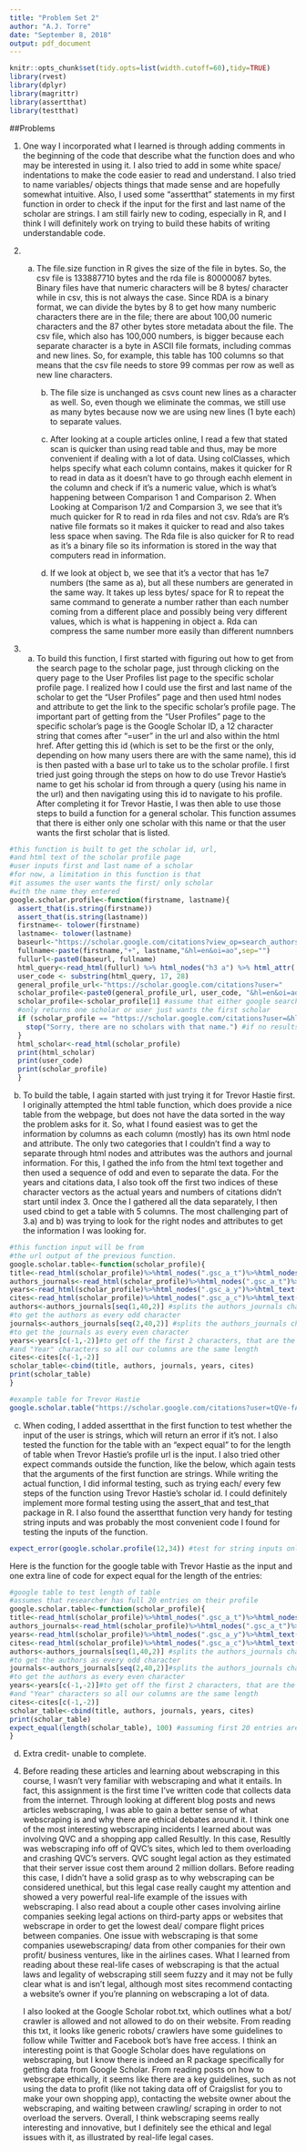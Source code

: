 ---
title: "Problem Set 2"
author: "A.J. Torre"
date: "September 8, 2018"
output: pdf_document
---
```{r setup, include=FALSE}
knitr::opts_chunk$set(tidy.opts=list(width.cutoff=60),tidy=TRUE)
library(rvest)
library(dplyr)
library(magrittr)
library(assertthat)
library(testthat)
```
##Problems

  1. One way I incorporated what I learned is through adding comments in the beginning of the code that describe what the function does and who may be interested in using it. I also tried to add in some white space/ indentations to make the code easier to read and understand. I also tried to name variables/ objects things that made sense and are hopefully somewhat intuitive. Also, I used some "assertthat" statements in my first function in order to check if the input for the first and last name of the scholar are strings. I am still fairly new to coding, especially in R, and I think I will definitely work on trying to build these habits of writing understandable code. 

2. a) The file.size function in R gives the size of the file in bytes. So, the csv file is 133887710 bytes and the rda file is 80000087 bytes. Binary files have that numeric characters will be 8 bytes/ character while in csv, this is not always the case. Since RDA is a binary format, we can divide the bytes by 8 to get how many numberic characters there are in the file; there are about 100,00 numeric characters and the 87 other bytes store metadata about the file. The csv file, which also has 100,000 numbers, is bigger because each separate character is a byte in ASCII file formats, including commas and new lines. So, for example, this table has 100 columns so that means that the csv file needs to store 99 commas per row as well as new line characters. 

      b) The file size is unchanged as csvs count new lines as a character as well. So, even though we eliminate the commas, we still use as many bytes because now we are using new lines (1 byte each) to separate values. 

      c) After looking at a couple articles online, I read a few that stated scan is quicker than using read table and thus, may be more convenient if dealing with a lot of data. Using colClasses, which helps specify what each column contains, makes it quicker for R to read in data as it doesn't have to go through eachh element in the column and check if it's a numeric value, which is what's happening between Comparison 1 and Comparison 2. When  Looking at Comparison 1/2 and Comparsion 3, we see that it's much quicker for R to read in rda files and not csv. Rda's are R's native file formats so it makes it quicker to read and also takes less space when saving. The Rda file is also quicker for R to read as it's a binary file so its information is stored in the way that computers read in information. 

      d) If we look at object b, we see that it's a vector that has 1e7 numbers (the same as a), but all these numbers are generated in the same way. It takes up less bytes/ space for R to repeat the same command to generate a number rather than each number coming from a different place and possibly being very different values, which is what is happening in object a. Rda can compress the same number more easily than different numnbers

3. a) To build this function, I first started with figuring out how to get from the search page to the scholar page, just through clicking on the query page to the User Profiles list page to the specific scholar profile page. I realized how I could use the first and last name of the scholar to get the "User Profiles" page and then used html nodes and attribute to get the link to the specific scholar's profile page. The important part of getting from the "User Profiles" page to the specific scholar's page is the Google Scholar ID, a 12 character string that comes after "=user" in the url and also within the html href. After getting this id (which is set to be the first or the only, depending on how many users there are with the same name), this id is then pasted with a base url to take us to the scholar profile. I first tried just going through the steps on how to do use Trevor Hastie's name to get his scholar id from through a query (using his name in the url) and then navigating using this id to navigate to his profile. After completing it for Trevor Hastie, I was then able to use those steps to build a function for a general scholar. This function assumes that there is either only one scholar with this name or that the user wants the first scholar that is listed. 
```{r} 
#this function is built to get the scholar id, url,
#and html text of the scholar profile page 
#user inputs first and last name of a scholar
#for now, a limitation in this function is that
#it assumes the user wants the first/ only scholar
#with the name they entered
google.scholar.profile<-function(firstname, lastname){
  assert_that(is.string(firstname))
  assert_that(is.string(lastname))
  firstname<- tolower(firstname)
  lastname<- tolower(lastname)
  baseurl<-"https://scholar.google.com/citations?view_op=search_authors&mauthors="
  fullname<-paste(firstname,"+", lastname,"&hl=en&oi=ao",sep="")
  fullurl<-paste0(baseurl, fullname)
  html_query<-read_html(fullurl) %>% html_nodes("h3 a") %>% html_attr('href')
  user_code <- substring(html_query, 17, 28)
  general_profile_url<-"https://scholar.google.com/citations?user="
  scholar_profile<-paste0(general_profile_url, user_code, "&hl=en&oi=ao")
  scholar_profile<-scholar_profile[1] #assume that either google search 
  #only returns one scholar or user just wants the first scholar
  if (scholar_profile == "https://scholar.google.com/citations?user=&hl=en&oi=ao"){
    stop("Sorry, there are no scholars with that name.") #if no results come up
  }
  html_scholar<-read_html(scholar_profile)
  print(html_scholar)
  print(user_code)
  print(scholar_profile)
  }
```

  b) To build the table, I again started with just trying it for Trevor Hastie first. I originally attempted the html table function, which does provide a nice table from the webpage, but does not have the data sorted in the way the problem asks for it. So, what I found easiest was to get the information by columns as each column (mostly) has its own html node and attribute. The only two categories that I couldn't find a way to separate through html nodes and attributes was the authors and journal information. For this, I gathed the info from the html text together and then used a sequence of odd and even to separate the data. For the years and citations data, I also took off the first two indices of these character vectors as the actual years and numbers of citations didn't start until index 3. Once the I gathered all the data separately, I then used cbind to get a table with 5 columns. The most challenging part of 3.a) and b) was trying to look for the right nodes and attributes to get the information I was looking for. 
```{r}
#this function input will be from 
#the url output of the previous function. 
google.scholar.table<-function(scholar_profile){
title<-read_html(scholar_profile)%>%html_nodes(".gsc_a_t")%>%html_nodes(".gsc_a_at")%>%html_text()
authors_journals<-read_html(scholar_profile)%>%html_nodes(".gsc_a_t")%>%html_nodes(".gs_gray")%>%html_text()
years<-read_html(scholar_profile)%>%html_nodes(".gsc_a_y")%>%html_text()
cites<-read_html(scholar_profile)%>%html_nodes(".gsc_a_c")%>%html_text() 
authors<-authors_journals[seq(1,40,2)] #splits the authors_journals character vector
#to get the authors as every odd character
journals<-authors_journals[seq(2,40,2)] #splits the authors_journals character vector 
#to get the journals as every even character
years<-years[c(-1,-2)]#to get off the first 2 characters, that are the blank " " 
#and "Year" characters so all our columns are the same length
cites<-cites[c(-1,-2)] 
scholar_table<-cbind(title, authors, journals, years, cites)
print(scholar_table)
}

#example table for Trevor Hastie
google.scholar.table("https://scholar.google.com/citations?user=tQVe-fAAAAAJ&hl=en&oi=ao")
```

  c) When coding, I added assertthat in the first function to test whether the input of the user is strings, which will return an error if it's not. I also tested the function for the table with an "expect equal" to for the length of table when Trevor Hastie's profile url is the input. I also tried other expect commands outside the function, like the below, which again tests that the arguments of the first function are strings. While writing the actual function, I did informal testing, such as trying each/ every few steps of the function using Trevor Hastie's scholar id. I could definitely implement more formal testing using the assert_that and test_that package in R. I also found the assertthat function very handy for testing string inputs and was probably the most convenient code I found for testing the inputs of the function. 

```{r}
expect_error(google.scholar.profile(12,34)) #test for string inputs only
```
Here is the function for the google table with Trevor Hastie as the input and one extra line of code for expect equal for the length of the entries:

```{r}
#google table to test length of table
#assumes that researcher has full 20 entries on their profile
google.scholar.table<-function(scholar_profile){
title<-read_html(scholar_profile)%>%html_nodes(".gsc_a_t")%>%html_nodes(".gsc_a_at")%>%html_text()
authors_journals<-read_html(scholar_profile)%>%html_nodes(".gsc_a_t")%>%html_nodes(".gs_gray")%>%html_text()
years<-read_html(scholar_profile)%>%html_nodes(".gsc_a_y")%>%html_text()
cites<-read_html(scholar_profile)%>%html_nodes(".gsc_a_c")%>%html_text()
authors<-authors_journals[seq(1,40,2)] #splits the authors_journals character vector
#to get the authors as every odd character
journals<-authors_journals[seq(2,40,2)]#splits the authors_journals character vector 
#to get the authors as every even character 
years<-years[c(-1,-2)]#to get off the first 2 characters, that are the blank " " 
#and "Year" characters so all our columns are the same length
cites<-cites[c(-1,-2)] 
scholar_table<-cbind(title, authors, journals, years, cites)
print(scholar_table)
expect_equal(length(scholar_table), 100) #assuming first 20 entries are full for researcher
}
```
  d) Extra credit- unable to complete. 

4. Before reading these articles and learning about webscraping in this course, I wasn't very familiar with webscraping and what it entails. In fact, this assignment is the first time I've written code that collects data from the internet. Through looking at different blog posts and news articles webscraping, I was able to gain a better sense of what webscraping is and why there are ethical debates around it. I think one of the most interesting webscraping incidents I learned about was involving QVC and a shopping app called Resultly. In this case, Resultly was webscraping info off of QVC's sites, which led to them overloading and crashing QVC's servers. QVC sought legal action as they estimated that their server issue cost them around 2 million dollars. Before reading this case, I didn't have a solid grasp as to why webscraping can be considered unethical, but this legal case really caught my attention and showed a very powerful real-life example of the issues with webscraping. I also read about a couple other cases involving airline companies seeking legal actions on third-party apps or websites that webscrape in order to get the lowest deal/ compare flight prices between companies. One issue with webscraping is that some companies usewebscraping/ data from other companies for their own profit/ business ventures, like in the airlines cases. What I learned from reading about these real-life cases of webscraping is that the actual laws and legality of webscraping still seem fuzzy and it may not be fully clear what is and isn't legal, although most sites recommend contacting a website's owner if you're planning on webscraping a lot of data. 

      I also looked at the Google Scholar robot.txt, which outlines what a bot/ crawler is allowed and not allowed to do on their website. From reading this txt, it looks like generic robots/ crawlers have some guidelines to follow while Twitter and Facebook bot's have free access. I think an interesting point is that Google Scholar does have regulations on webscraping, but I know there is indeed an R package specifically for getting data from Google Scholar. From reading posts on how to webscrape ethically, it seems like there are a key guidelines, such as not using the data to profit (like not taking data off of Craigslist for you to make your own shopping app), contacting the website owner about the webscraping, and waiting between crawling/ scraping in order to not overload the servers. Overall, I think webscraping seems really interesting and innovative, but I definitely see the ethical and legal issues with it, as illustrated by real-life legal cases. 